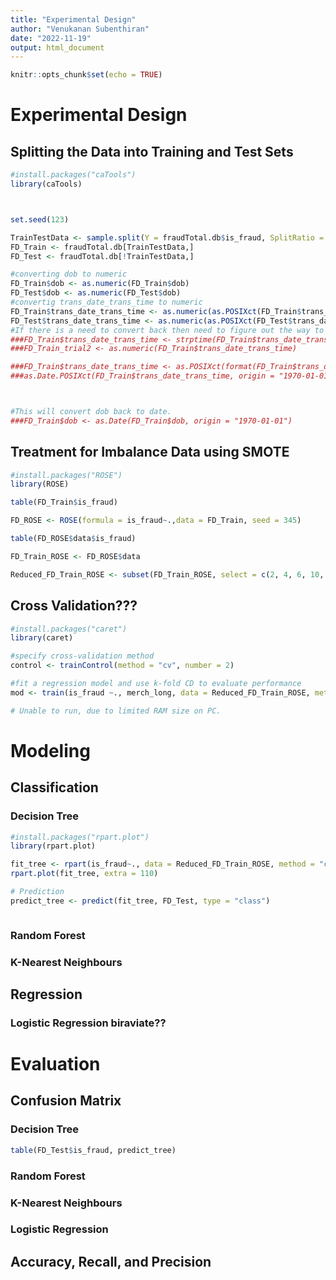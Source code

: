 ```yaml
---
title: "Experimental Design"
author: "Venukanan Subenthiran"
date: "2022-11-19"
output: html_document
---
```


```r
knitr::opts_chunk$set(echo = TRUE)
```

# Experimental Design

## Splitting the Data into Training and Test Sets

```r

#install.packages("caTools")
library(caTools)



set.seed(123)

TrainTestData <- sample.split(Y = fraudTotal.db$is_fraud, SplitRatio = 0.7)
FD_Train <- fraudTotal.db[TrainTestData,]
FD_Test <- fraudTotal.db[!TrainTestData,]

#converting dob to numeric
FD_Train$dob <- as.numeric(FD_Train$dob)
FD_Test$dob <- as.numeric(FD_Test$dob)
#convertig trans_date_trans_time to numeric
FD_Train$trans_date_trans_time <- as.numeric(as.POSIXct(FD_Train$trans_date_trans_time))
FD_Test$trans_date_trans_time <- as.numeric(as.POSIXct(FD_Test$trans_date_trans_time))
#If there is a need to convert back then need to figure out the way to do that.
###FD_Train$trans_date_trans_time <- strptime(FD_Train$trans_date_trans_time, format = "%Y%m%d %H:%M:%s")
###FD_Train_trial2 <- as.numeric(FD_Train$trans_date_trans_time)

###FD_Train$trans_date_trans_time <- as.POSIXct(format(FD_Train$trans_date_trans_time))
###as.Date.POSIXct(FD_Train$trans_date_trans_time, origin = "1970-01-01 00:00")



#This will convert dob back to date.
###FD_Train$dob <- as.Date(FD_Train$dob, origin = "1970-01-01")


```


## Treatment for Imbalance Data using SMOTE
```r
#install.packages("ROSE")
library(ROSE)

table(FD_Train$is_fraud)

FD_ROSE <- ROSE(formula = is_fraud~.,data = FD_Train, seed = 345)

table(FD_ROSE$data$is_fraud)

FD_Train_ROSE <- FD_ROSE$data

Reduced_FD_Train_ROSE <- subset(FD_Train_ROSE, select = c(2, 4, 6, 10, 11, 13, 14, 18, 20, 22, 23))

```


## Cross Validation???
```r
#install.packages("caret")
library(caret)

#specify cross-validation method
control <- trainControl(method = "cv", number = 2)

#fit a regression model and use k-fold CD to evaluate performance
mod <- train(is_fraud ~., merch_long, data = Reduced_FD_Train_ROSE, method = "lm", trControl = control)

# Unable to run, due to limited RAM size on PC.
```



# Modeling

## Classification

### Decision Tree
```r
#install.packages("rpart.plot")
library(rpart.plot)

fit_tree <- rpart(is_fraud~., data = Reduced_FD_Train_ROSE, method = "class")
rpart.plot(fit_tree, extra = 110)

# Prediction
predict_tree <- predict(fit_tree, FD_Test, type = "class")



```


### Random Forest


### K-Nearest Neighbours

## Regression

### Logistic Regression biraviate??

# Evaluation

## Confusion Matrix

### Decision Tree
```r
table(FD_Test$is_fraud, predict_tree)

```


### Random Forest

### K-Nearest Neighbours

### Logistic Regression

## Accuracy, Recall, and Precision